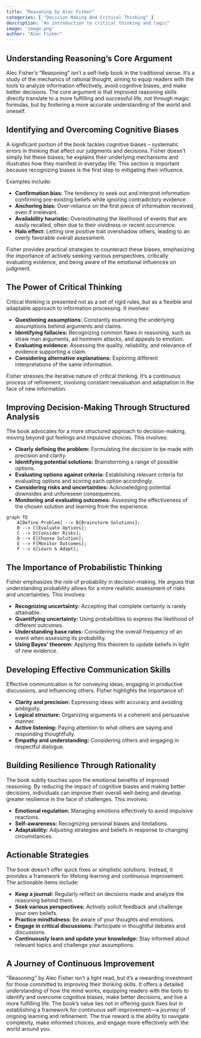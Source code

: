 ```yaml
---
title: "Reasoning by Alec Fisher"
categories: [ "Decision Making And Critical Thinking" ]
description: "An introduction to critical thinking and logic"
image: 'image.png'
author: "Alec Fisher"
---
```

## Understanding Reasoning's Core Argument

Alec Fisher's "Reasoning" isn't a self-help book in the traditional sense. It's a study of the mechanics of rational thought, aiming to equip readers with the tools to analyze information effectively, avoid cognitive biases, and make better decisions. The core argument is that improved reasoning skills directly translate to a more fulfilling and successful life, not through magic formulas, but by fostering a more accurate understanding of the world and oneself.


## Identifying and Overcoming Cognitive Biases

A significant portion of the book tackles cognitive biases – systematic errors in thinking that affect our judgments and decisions. Fisher doesn't simply list these biases; he explains their underlying mechanisms and illustrates how they manifest in everyday life.  This section is important because recognizing biases is the first step to mitigating their influence.

Examples include:

* **Confirmation bias:**  The tendency to seek out and interpret information confirming pre-existing beliefs while ignoring contradictory evidence.
* **Anchoring bias:** Over-reliance on the first piece of information received, even if irrelevant.
* **Availability heuristic:** Overestimating the likelihood of events that are easily recalled, often due to their vividness or recent occurrence.
* **Halo effect:** Letting one positive trait overshadow others, leading to an overly favorable overall assessment.

Fisher provides practical strategies to counteract these biases, emphasizing the importance of actively seeking various perspectives, critically evaluating evidence, and being aware of the emotional influences on judgment.


## The Power of Critical Thinking

Critical thinking is presented not as a set of rigid rules, but as a flexible and adaptable approach to information processing.  It involves:

* **Questioning assumptions:**  Constantly examining the underlying assumptions behind arguments and claims.
* **Identifying fallacies:** Recognizing common flaws in reasoning, such as straw man arguments, ad hominem attacks, and appeals to emotion.
* **Evaluating evidence:** Assessing the quality, reliability, and relevance of evidence supporting a claim.
* **Considering alternative explanations:**  Exploring different interpretations of the same information.

Fisher stresses the iterative nature of critical thinking. It's a continuous process of refinement, involving constant reevaluation and adaptation in the face of new information.


##  Improving Decision-Making Through Structured Analysis

The book advocates for a more structured approach to decision-making, moving beyond gut feelings and impulsive choices.  This involves:

* **Clearly defining the problem:**  Formulating the decision to be made with precision and clarity.
* **Identifying potential solutions:** Brainstorming a range of possible options.
* **Evaluating options against criteria:** Establishing relevant criteria for evaluating options and scoring each option accordingly.
* **Considering risks and uncertainties:**  Acknowledging potential downsides and unforeseen consequences.
* **Monitoring and evaluating outcomes:** Assessing the effectiveness of the chosen solution and learning from the experience.


```mermaid
graph TD
    A[Define Problem] --> B{Brainstorm Solutions};
    B --> C[Evaluate Options];
    C --> D[Consider Risks];
    D --> E[Choose Solution];
    E --> F[Monitor Outcomes];
    F --> G[Learn & Adapt];
```


##  The Importance of  Probabilistic Thinking

Fisher emphasizes the role of probability in decision-making.  He argues that understanding probability allows for a more realistic assessment of risks and uncertainties.  This involves:

* **Recognizing uncertainty:** Accepting that complete certainty is rarely attainable.
* **Quantifying uncertainty:** Using probabilities to express the likelihood of different outcomes.
* **Understanding base rates:**  Considering the overall frequency of an event when assessing its probability.
* **Using Bayes' theorem:** Applying this theorem to update beliefs in light of new evidence.


##  Developing Effective Communication Skills

Effective communication is for conveying ideas, engaging in productive discussions, and influencing others. Fisher highlights the importance of:

* **Clarity and precision:**  Expressing ideas with accuracy and avoiding ambiguity.
* **Logical structure:** Organizing arguments in a coherent and persuasive manner.
* **Active listening:**  Paying attention to what others are saying and responding thoughtfully.
* **Empathy and understanding:** Considering others and engaging in respectful dialogue.


##  Building Resilience Through Rationality

The book subtly touches upon the emotional benefits of improved reasoning. By reducing the impact of cognitive biases and making better decisions, individuals can improve their overall well-being and develop greater resilience in the face of challenges. This involves:

* **Emotional regulation:** Managing emotions effectively to avoid impulsive reactions.
* **Self-awareness:** Recognizing personal biases and limitations.
* **Adaptability:** Adjusting strategies and beliefs in response to changing circumstances.


## Actionable Strategies

The book doesn't offer quick fixes or simplistic solutions.  Instead, it provides a framework for lifelong learning and continuous improvement.  The actionable items include:

* **Keep a journal:** Regularly reflect on decisions made and analyze the reasoning behind them.
* **Seek various perspectives:** Actively solicit feedback and challenge your own beliefs.
* **Practice mindfulness:** Be aware of your thoughts and emotions.
* **Engage in critical discussions:**  Participate in thoughtful debates and discussions.
* **Continuously learn and update your knowledge:**  Stay informed about relevant topics and challenge your assumptions.


##  A Journey of Continuous Improvement

"Reasoning" by Alec Fisher isn't a light read, but it's a rewarding investment for those committed to improving their thinking skills. It offers a detailed understanding of how the mind works, equipping readers with the tools to identify and overcome cognitive biases, make better decisions, and live a more fulfilling life. The book's value lies not in offering quick fixes but in establishing a framework for continuous self-improvement—a journey of ongoing learning and refinement. The true reward is the ability to navigate complexity, make informed choices, and engage more effectively with the world around you.

